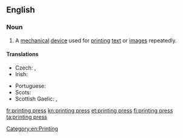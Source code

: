 ==English==
{{wikipedia}}

===Noun===
{{en-noun|sg=[[printing]] [[press]]|printing presses}}

# A [[mechanical]] [[device]] used for [[print]]ing [[text]] or [[image]]s repeatedly.

====Translations====
{{trans-top|machine for printing}}
* Czech: {{t-|cs|tiskárna|f}}, {{t-|cs|tiskový stroj|m}}
* Irish: {{t|ga|clóphreas|m}}
{{trans-mid}}
* Portuguese: {{t|pt|imprensa|f}}
* Scots: {{tø|sco|prentin press|xs=Scots}}
* Scottish Gaelic: {{t-|gd|clò|m|xs=Scottish Gaelic}}, {{t-|gd|beart-chlò|f|xs=Scottish Gaelic}}
{{trans-bottom}}

[[Category:en:Printing]]

[[fr:printing press]]
[[kn:printing press]]
[[et:printing press]]
[[fi:printing press]]
[[ta:printing press]]